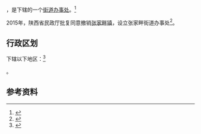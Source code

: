{{中国乡级行政区|61/08/24/100/000}}

'''{{PAGENAMEBASE}}'''，是{{PRC admin/fullname|61/08/24/100/000|3}}下辖的一个[[街道办事处|街道办事处]]。<ref>{{PRC admin/ref sgc|{{PRC admin/parent|61/08/24/100/000}}}}</ref>

2015年，陕西省民政厅批复同意撤销[[张家畔镇|张家畔镇]]，设立张家畔街道办事处<ref>{{Cite web |url=http://shaanxi.mca.gov.cn/article/mzyw1/201507/20150700841888.shtml |title=陕西省民政厅关于陕西省乡镇行政区划调整的公告 |access-date=2017-09-14 |archive-url=https://web.archive.org/web/20170914220400/http://shaanxi.mca.gov.cn/article/mzyw1/201507/20150700841888.shtml |archive-date=2017-09-14 |dead-url=yes }}</ref>。

== 行政区划 ==

{{PAGENAMEBASE}}下辖以下地区：<ref>{{PRC admin/ref sgc|61/08/24/100/000}}</ref>

{{PRC admin/children|61/08/24/100/000}}。

== 参考资料 ==

{{reflist}}

{{行政区划小作品}}
{{PRC admin/navcat|61/08/24/100/000}}